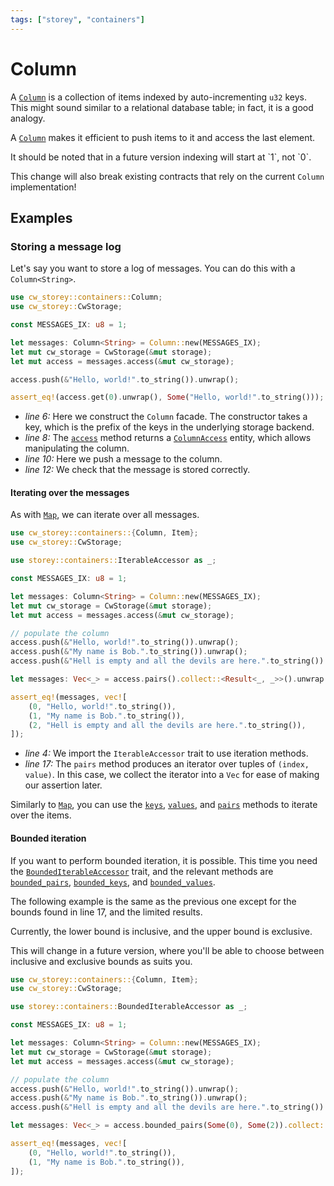 ```yaml
---
tags: ["storey", "containers"]
---
```



# Column

A [`Column`] is a collection of items indexed by auto-incrementing `u32` keys.
This might sound similar to a relational database table; in fact, it is a good analogy.

A [`Column`] makes it efficient to push items to it and access the last element.

<Callout>
It should be noted that in a future version indexing will start at `1`, not `0`.

This change will also break existing contracts that rely on the current `Column` implementation!
</Callout>

## Examples

### Storing a message log

Let's say you want to store a log of messages. You can do this with a `Column<String>`.

```rust template="storage" showLineNumbers {6,8,10,12}
use cw_storey::containers::Column;
use cw_storey::CwStorage;

const MESSAGES_IX: u8 = 1;

let messages: Column<String> = Column::new(MESSAGES_IX);
let mut cw_storage = CwStorage(&mut storage);
let mut access = messages.access(&mut cw_storage);

access.push(&"Hello, world!".to_string()).unwrap();

assert_eq!(access.get(0).unwrap(), Some("Hello, world!".to_string()));
```

- _line 6:_ Here we construct the `Column` facade. The constructor takes a key, which is the prefix of
  the keys in the underlying storage backend.
- _line 8:_ The [`access`] method returns a [`ColumnAccess`] entity, which allows manipulating the column.
- _line 10:_ Here we push a message to the column.
- _line 12:_ We check that the message is stored correctly.

#### Iterating over the messages

As with [`Map`], we can iterate over all messages.

```rust template="storage" showLineNumbers {4, 17}
use cw_storey::containers::{Column, Item};
use cw_storey::CwStorage;

use storey::containers::IterableAccessor as _;

const MESSAGES_IX: u8 = 1;

let messages: Column<String> = Column::new(MESSAGES_IX);
let mut cw_storage = CwStorage(&mut storage);
let mut access = messages.access(&mut cw_storage);

// populate the column
access.push(&"Hello, world!".to_string()).unwrap();
access.push(&"My name is Bob.".to_string()).unwrap();
access.push(&"Hell is empty and all the devils are here.".to_string()).unwrap();

let messages: Vec<_> = access.pairs().collect::<Result<_, _>>().unwrap();

assert_eq!(messages, vec![
    (0, "Hello, world!".to_string()),
    (1, "My name is Bob.".to_string()),
    (2, "Hell is empty and all the devils are here.".to_string()),
]);
```

- _line 4:_ We import the `IterableAccessor` trait to use iteration methods.
- _line 17:_ The `pairs` method produces an iterator
    over tuples of `(index, value)`. In this case, we collect the iterator into a `Vec` for ease of making our assertion later.

Similarly to [`Map`], you can use the [`keys`], [`values`], and [`pairs`] methods to iterate over the items.

#### Bounded iteration

If you want to perform bounded iteration, it is possible.
This time you need the [`BoundedIterableAccessor`] trait, and the relevant methods are
[`bounded_pairs`], [`bounded_keys`], and [`bounded_values`].

The following example is the same as the previous one except for the bounds
found in line 17, and the limited results.

<Callout>
Currently, the lower bound is inclusive, and the upper bound is exclusive.

This will change in a future version, where you'll be able to choose between inclusive and exclusive bounds as suits you.
</Callout>

```rust template="storage" showLineNumbers {4, 17}
use cw_storey::containers::{Column, Item};
use cw_storey::CwStorage;

use storey::containers::BoundedIterableAccessor as _;

const MESSAGES_IX: u8 = 1;

let messages: Column<String> = Column::new(MESSAGES_IX);
let mut cw_storage = CwStorage(&mut storage);
let mut access = messages.access(&mut cw_storage);

// populate the column
access.push(&"Hello, world!".to_string()).unwrap();
access.push(&"My name is Bob.".to_string()).unwrap();
access.push(&"Hell is empty and all the devils are here.".to_string()).unwrap();

let messages: Vec<_> = access.bounded_pairs(Some(0), Some(2)).collect::<Result<_, _>>().unwrap();

assert_eq!(messages, vec![
    (0, "Hello, world!".to_string()),
    (1, "My name is Bob.".to_string()),
]);
```

[`Column`]: https://docs.rs/storey/latest/storey/containers/struct.Column.html
[`access`]: https://docs.rs/storey/latest/storey/containers/struct.Column.html#method.access
[`ColumnAccess`]: https://docs.rs/storey/latest/storey/containers/struct.ColumnAccess.html
[`keys`]: https://docs.rs/storey/latest/storey/containers/struct.ColumnAccess.html#method.keys
[`values`]: https://docs.rs/storey/latest/storey/containers/struct.ColumnAccess.html#method.values
[`pairs`]: https://docs.rs/storey/latest/storey/containers/struct.ColumnAccess.html#method.pairs
[`Map`]: https://docs.rs/storey/latest/storey/containers/map/struct.Map.html
[`MapAccess`]: https://docs.rs/storey/latest/storey/containers/map/struct.MapAccess.html
[`ItemAccess`]: https://docs.rs/storey/latest/storey/containers/struct.ItemAccess.html
[`IterableAccessor`]: https://docs.rs/storey/latest/storey/containers/trait.IterableAccessor.html
[`BoundedIterableAccessor`]: https://docs.rs/storey/latest/storey/containers/trait.BoundedIterableAccessor.html
[`bounded_pairs`]: https://docs.rs/storey/latest/storey/containers/trait.BoundedIterableAccessor.html#method.bounded_pairs
[`bounded_keys`]: https://docs.rs/storey/latest/storey/containers/trait.BoundedIterableAccessor.html#method.bounded_keys
[`bounded_values`]: https://docs.rs/storey/latest/storey/containers/trait.BoundedIterableAccessor.html#method.bounded_values
